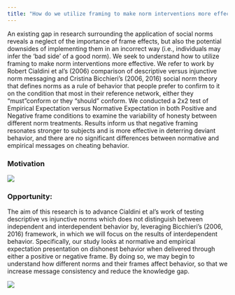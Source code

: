 ```yaml
---
title: "How do we utilize framing to make norm interventions more effective?"
---
```


An existing gap in research surrounding the application of social norms reveals a neglect of the importance of frame effects, but also the potential downsides of implementing them in an incorrect way (i.e., individuals may infer the ‘bad side’ of a good norm). We seek to understand how to utilize framing to make norm interventions more effective. We refer to work by Robert Cialdini et al's (2006) comparison of descriptive versus injunctive norm messaging and Cristina Bicchieri's (2006, 2016) social norm theory that defines norms as a rule of behavior that people prefer to confirm to it on the condition that most in their reference network, either they "must"conform or they "should" conform. We conducted a 2x2 test of Empirical Expectation versus Normative Expectation in both Positive and Negative frame conditions to examine the variability of honesty between different norm treatments. Results inform us that negative framing resonates stronger to subjects and is more effective in deterring deviant behavior, and there are no significant differences between normative and empirical messages on cheating behavior.


### Motivation

![](Motivation_10.png)



### Opportunity:

The aim of this research is to advance Cialdini et al’s work of testing descriptive vs
injunctive norms which does not distinguish between independent and interdependent behavior
by, leveraging Bicchieri’s (2006, 2016) framework, in which we will focus on the results of
interdependent behavior. Specifically, our study looks at normative and empirical expectation
presentation on dishonest behavior when delivered through either a positive or negative frame.
By doing so, we may begin to understand how different norms and their frames affect behavior,
so that we increase message consistency and reduce the knowledge gap.

![](cartoon.jpg)





